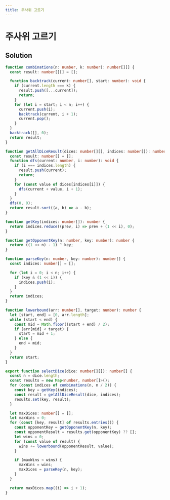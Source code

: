 ```yaml
---
title: 주사위 고르기
---
```


# 주사위 고르기

## Solution

```typescript filename="solution.ts" copy
function combinations(n: number, k: number): number[][] {
  const result: number[][] = [];

  function backtrack(current: number[], start: number): void {
    if (current.length === k) {
      result.push([...current]);
      return;
    }
    for (let i = start; i < n; i++) {
      current.push(i);
      backtrack(current, i + 1);
      current.pop();
    }
  }
  backtrack([], 0);
  return result;
}

function getAllDiceResult(dices: number[][], indices: number[]): number[] {
  const result: number[] = [];
  function dfs(current: number, i: number): void {
    if (i === indices.length) {
      result.push(current);
      return;
    }
    for (const value of dices[indices[i]]) {
      dfs(current + value, i + 1);
    }
  }
  dfs(0, 0);
  return result.sort((a, b) => a - b);
}

function getKey(indices: number[]): number {
  return indices.reduce((prev, i) => prev + (1 << i), 0);
}

function getOpponentKey(n: number, key: number): number {
  return ((1 << n) - 1) ^ key;
}

function parseKey(n: number, key: number): number[] {
  const indices: number[] = [];

  for (let i = 0; i < n; i++) {
    if (key & (1 << i)) {
      indices.push(i);
    }
  }
  return indices;
}

function lowerbound(arr: number[], target: number): number {
  let [start, end] = [0, arr.length];
  while (start < end) {
    const mid = Math.floor((start + end) / 2);
    if (arr[mid] < target) {
      start = mid + 1;
    } else {
      end = mid;
    }
  }
  return start;
}

export function selectDice(dice: number[][]): number[] {
  const n = dice.length;
  const results = new Map<number, number[]>();
  for (const indices of combinations(n, n / 2)) {
    const key = getKey(indices);
    const result = getAllDiceResult(dice, indices);
    results.set(key, result);
  }

  let maxDices: number[] = [];
  let maxWins = 0;
  for (const [key, result] of results.entries()) {
    const opponentKey = getOpponentKey(n, key);
    const opponentResult = results.get(opponentKey) ?? [];
    let wins = 0;
    for (const value of result) {
      wins += lowerbound(opponentResult, value);
    }

    if (maxWins < wins) {
      maxWins = wins;
      maxDices = parseKey(n, key);
    }
  }

  return maxDices.map((i) => i + 1);
}
```

<ProblemLink
  codingSite="programmers"
  href="https://school.programmers.co.kr/learn/courses/30/lessons/258709"
  title="주사위 고르기"
/>
